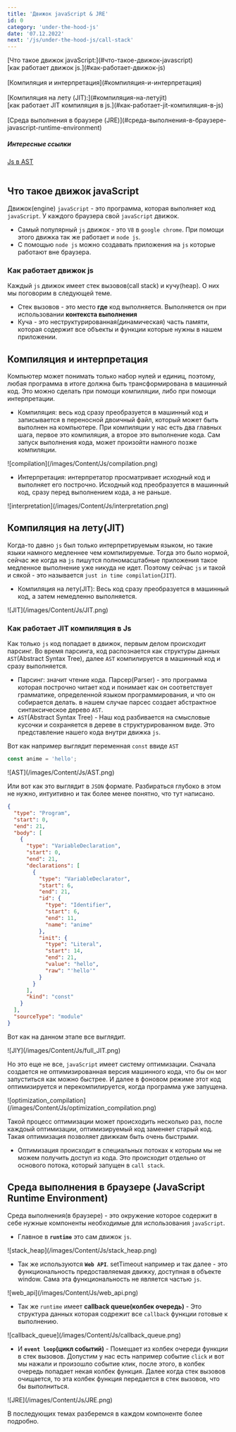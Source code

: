 ```yaml
---
title: 'Движок javaScript & JRE'
id: 0
category: 'under-the-hood-js'
date: '07.12.2022'
next: '/js/under-the-hood-js/call-stack'
---
```


<div className = 'mdHead'>

<div className = 'tag_js'>[Что такое движок javaScript:](#что-такое-движок-javascript)</div>
<div className = 'mini_tag_js'>[как работает движок js.](#как-работает-движок-js)</div><br/>
<div className = 'tag_js'>[Компиляция и интерпретация](#компиляция-и-интерпретация)</div><br/>
<div className = 'tag_js'>[Компиляция на лету (JIT):](#компиляция-на-летуjit)</div>
<div className = 'mini_tag_js'>[как работает JIT компиляция в js.](#как-работает-jit-компиляция-в-js)</div><br/>
<div className = 'tag_js'>[Среда выполнения в браузере (JRE)](#среда-выполнения-в-браузере-javascript-runtime-environment)</div>

<h5> Интересные ссылки </h5>
<div className = 'mini_tag_js'><a target={"_blank"}  href="https://astexplorer.net/">Js в AST</a></div><br/> 


</div>


## Что такое движок javaScript
Движок(engine) `javaScript` - это программа, которая выполняет код `javaScript`. У каждого браузера свой `javaScript` движок.

* Самый популярный `js` движок - это `V8` в `google chrome`. При помощи этого движка так же работает и `node js`.
* С помощью `node js` можно создавать приложения на `js` которые работают вне браузера.

### Как работает движок js

Каждый `js` движок имеет стек вызовов(call stack) и кучу(heap). О них мы поговорим в следующей теме.
* Стек вызовов - это место <b>где</b> код выполняется. Выполняется он при использовании <b>контекста выполнения</b>
* Куча - это неструктурированная(динамическая) часть памяти, которая содержит все объекты и функции которые нужны в нашем приложении.

## Компиляция и интерпретация
Компьютер может понимать только набор нулей и единиц, поэтому, любая программа в итоге должна быть трансформирована в машинный код. Это можно сделать при помощи компиляции, либо при помощи интерпретации.

* Компиляция: весь код сразу преобразуется в машинный код и записывается в переносной двоичный файл, который может быть выполнен на компьютере.
При компиляции у нас есть два главных шага, первое это компиляция, а второе это выполнение кода. Сам запуск выполнения кода, может произойти намного позже компиляции.

<div className='container-img'> <span className="img"> ![compilation](/images/Content/Js/compilation.png) </span></div>

* Интерпретация: интерпретатор просматривает исходный код и выполняет его построчно. Исходный код преобразуется в машинный код,
сразу перед выполнением кода, а не раньше.

<div className='container-img'> <span className="img"> ![interpretation](/images/Content/Js/interpretation.png) </span></div>

## Компиляция на лету(JIT)
Когда-то давно `js` был только интерпретируемым языком, но такие языки намного медленнее чем компилируемые. Тогда это было нормой, сейчас же когда на `js` пишутся полномасштабные приложения
такое медленное выполнение уже никуда не идет. Поэтому сейчас `js` и такой и сякой - это называется `just in time compilation`(`JIT`).

* Компиляция на лету(JIT): Весь код сразу преобразуется в машинный код, а затем немедленно выполняется.

<div className='container-img'> <span className="img"> ![JIT](/images/Content/Js/JIT.png) </span></div>

### Как работает JIT компиляция в Js
Как только `js` код попадает в движок, первым делом происходит парсинг. Во время парсинга, код распознается как структуры данных `AST`(Abstract Syntax Tree), далее `AST` компилируется в машинный код и сразу выполняется.

* Парсинг: значит чтение кода. Парсер(Parser) - это программа которая построчно читает код и понимает как он соответствует грамматике, определенной языком программирования, и что он собирается делать.
  в нашем случае парсес создает абстрактное синтаксическое дерево `AST`. 
* `AST`(Abstract Syntax Tree) - Наш код разбивается на смысловые кусочки и сохраняется в дереве в структурированном виде. Это представление нашего кода внутри движка `js`.

Вот как например выглядит переменная `const` ввиде `AST`
```javaScript
const anime = 'hello';
```

<div className='container-img'> <span className="img"> ![AST](/images/Content/Js/AST.png) </span></div>

Или вот как это выглядит в `JSON` формате. Разбираться глубоко в этом не нужно, интуитивно и так более менее понятно, что тут написано.
```JSON
{
  "type": "Program",
  "start": 0,
  "end": 21,
  "body": [
    {
      "type": "VariableDeclaration",
      "start": 0,
      "end": 21,
      "declarations": [
        {
          "type": "VariableDeclarator",
          "start": 6,
          "end": 21,
          "id": {
            "type": "Identifier",
            "start": 6,
            "end": 11,
            "name": "anime"
          },
          "init": {
            "type": "Literal",
            "start": 14,
            "end": 21,
            "value": "hello",
            "raw": "'hello'"
          }
        }
      ],
      "kind": "const"
    }
  ],
  "sourceType": "module"
}
```
Вот как на данном этапе все выглядит.

<div className='container-img'> <span className="img"> ![JIY](/images/Content/Js/full_JIT.png) </span></div>

Но это еще не все, `javaScript` имеет систему оптимизации. Сначала создается не оптимизированная версия машинного кода, что бы он мог запуститься как можно быстрее.
И далее в фоновом режиме этот код оптимизируется и перекомпилируется, когда программа уже запущена.


<div className='container-img'> <span className="img"> ![optimization_compilation](/images/Content/Js/optimization_compilation.png) </span></div>

Такой процесс оптимизации может происходить несколько раз, после каждоый оптимизации, оптимизируемый код заменяет старый код. Такая оптимизация позволяет движкам быть очень быстрыми.

* Оптимизация происходит в специальных потоках к которым мы не можем получить доступ из кода. Это происходит отдельно от основого потока, который запущен в `call stack`.

## Среда выполнения в браузере (JavaScript Runtime Environment)

Среда выполнения(в браузере) - это окружение которое содержит в себе нужные компоненты необходимые для использования `javaScript`.

* Главное в <b>`runtime`</b> это сам движок `js`.

<div className='container-img'> <span className="img"> ![stack_heap](/images/Content/Js/stack_heap.png) </span></div>

* Так же используются <b>`Web API`</b>. setTimeout например и так далее - это функциональность предоставляемая движку, доступная в объекте window. Сама эта функциональность не является частью `js`.

<div className='container-img'> <span className="img"> ![web_api](/images/Content/Js/web_api.png) </span></div>

* Так же `runtime` имеет <b>callback queue(колбек очередь)</b> - Это структура данных которая содрежит все `callback` функции готовые к выполнению.

<div className='container-img'> <span className="img"> ![callback_queue](/images/Content/Js/callback_queue.png) </span></div>

* И <b>`event loop`(цикл событий)</b> - Помещает из колбек очереди функции в стек вызовов. Допустим у нас есть например событие `click` и вот мы нажали и произошло событие клик,
после этого, в колбек очередь попадает некая колбек функция. Далее когда стек вызовов очищается, то эта колбек функция передается в стек вызовов, что бы выполниться.  

<div className='container-img'> <span className="img"> ![JRE](/images/Content/Js/JRE.png) </span></div>

В последующих темах разберемся в каждом компоненте более подробно.
